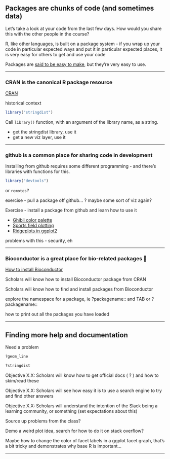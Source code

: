 ## Packages are chunks of code (and sometimes data)

Let’s take a look at your code from the last few days. 
How would you share this with the other people in the course?

R, like other languages, is built on a package system - if you wrap up your 
code in particular expected ways and put it in particular expected places, 
it is very easy for others to get and use your code

Packages are 
[said to be easy to make](https://ourcodingclub.github.io/tutorials/writing-r-package/),
but they're very easy to use.

---

### CRAN is the canonical R package resource

[CRAN]()

historical context

```r
library("stringdist")
```

Call `library()` function, with an argument of the library name,
as a string.

- get the stringdist library, use it
- get a new viz layer, use it

---

### github is a common place for sharing code in development

Installing from github requires some different programming -
and there's libraries with functions for this.

```r
library("devtools")
```

or `remotes`?

exercise - pull a package off github... ? maybe some sort of viz again?

Exercise - install a package from github and learn how to use it

- [Ghibli color palette](https://github.com/ewenme/ghibli)
- [Sports field plotting](https://github.com/rossdrucker/sportyR)
- [Ridgeplots in ggplot2](https://github.com/wilkelab/ggridges)


<!-- remotes::install_github("wilkelab/ggridges" -->

problems with this - security, eh

---

### Bioconductor is a great place for bio-related packages 😬 

[How to install Bioconductor]()

Scholars will know how to install Bioconductor package from CRAN

Scholars will know how to find and install packages from Bioconductor

explore the namespace for a package, ie ?packagename:: and TAB or ?packagename::

how to print out all the packages you have loaded

---

## Finding more help and documentation

Need a problem

```r
?geom_line
```

```r
?stringdist
```

Objective X.X: Scholars will know how to get official docs ( ? ) and how to skim/read these

Objective X.X: Scholars will see how easy it is to use a search engine to try and find other answers

Objective X.X: Scholars will understand the intention of the Slack being a learning community, or something (set expectations about this)

Source up problems from the class?

Demo a weird plot idea, search for how to do it on stack overflow?

Maybe how to change the color of facet labels in a ggplot facet graph, that's a bit tricky and demonstrates why base R is important…

---
